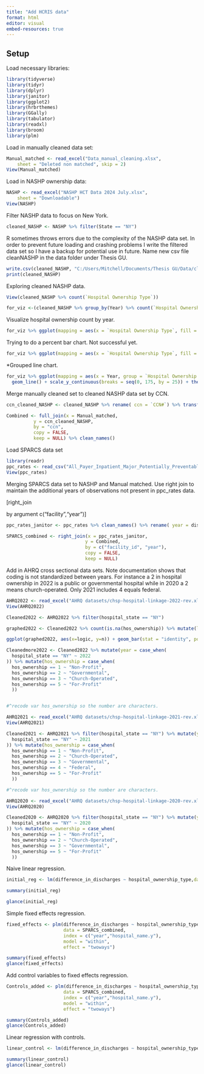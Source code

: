 ```yaml
---
title: "Add HCRIS data"
format: html
editor: visual
embed-resources: true
---
```


## Setup

Load necessary libraries:

```r
library(tidyverse)
library(tidyr)
library(dplyr)
library(janitor)
library(ggplot2)
library(hrbrthemes)
library(GGally)
library(tabulator)
library(readxl)
library(broom)
library(plm)
```

Load in manually cleaned data set:

```r
Manual_matched <- read_excel("Data_manual_cleaning.xlsx", 
    sheet = "Deleted non matched", skip = 2)
View(Manual_matched)
```

Load in NASHP ownership data:

```r
NASHP <- read_excel("NASHP HCT Data 2024 July.xlsx", 
    sheet = "Downloadable")
View(NASHP)
```

Filter NASHP data to focus on New York.

```r

cleaned_NASHP <- NASHP %>% filter(State == "NY") 
```

R sometimes throws errors due to the complexity of the NASHP data set. In order to prevent future loading and crashing problems I write the filtered data set so I have a backup for potential use in future. Name new csv file cleanNASHP in the data folder under Thesis GU.

```r
write.csv(cleaned_NASHP, "C:/Users/Mitchell/Documents/Thesis GU/Data/cleanNASHP.csv")
print(cleaned_NASHP)
```

Exploring cleaned NASHP data.

```r
View(cleaned_NASHP %>% count(`Hospital Ownership Type`))

for_viz <-(cleaned_NASHP %>% group_by(Year) %>% count(`Hospital Ownership Type`))
```

Visualize hospital ownership count by year.

```r
for_viz %>% ggplot(mapping = aes(x = `Hospital Ownership Type`, fill = Year, y = n)) + geom_bar(position = "dodge", stat = "identity") 

```

Trying to do a percent bar chart. Not successful yet.

```r
for_viz %>% ggplot(mapping = aes(x = `Hospital Ownership Type`, fill = Year, y = n)) + geom_bar(position = "fill", stat = "identity") +   scale_color_gradient2(low = "blue", high = "orange") 
```

\*Grouped line chart.

```r
for_viz %>% ggplot(mapping = aes(x = Year, group = `Hospital Ownership Type`, y = n, color = `Hospital Ownership Type`)) +
  geom_line() + scale_y_continuous(breaks = seq(0, 175, by = 25)) + theme_minimal()
```

Merge manually cleaned set to cleaned NASHP data set by CCN.

```r
ccn_cleaned_NASHP <- cleaned_NASHP %>% rename( ccn = `CCN#`) %>% transform(ccn= as.numeric(ccn))

Combined <- full_join(x = Manual_matched,
          y = ccn_cleaned_NASHP,
          by = "ccn",
          copy = FALSE,
          keep = NULL) %>% clean_names()
```

Load SPARCS data set

```r

library(readr)
ppc_rates <- read_csv("All_Payer_Inpatient_Major_Potentially_Preventable_Complication__PPC__Rates_by_Hospital__SPARCS___Beginning_2013_20241001.csv")
View(ppc_rates)
```

Merging SPARCS data set to NASHP and Manual matched. Use right join to maintain the additional years of observations not present in ppc_rates data.

\[right_join

by argument c("facility","year")\]

```r
ppc_rates_janitor <- ppc_rates %>% clean_names() %>% rename( year = discharge_year)

SPARCS_combined <- right_join(x = ppc_rates_janitor,
                             y = Combined,
                             by = c("facility_id", "year"),
                             copy = FALSE,
                             keep = NULL)
```

Add in AHRQ cross sectional data sets. Note documentation shows that coding is not standardized between years. For instance a 2 in hospital ownership in 2022 is a public or governmental hospital while in 2020 a 2 means church-operated. Only 2021 includes 4 equals federal.

```r
AHRQ2022 <- read_excel("AHRQ datasets/chsp-hospital-linkage-2022-rev.xlsx")
View(AHRQ2022)

Cleaned2022 <- AHRQ2022 %>% filter(hospital_state == "NY")

graphed2022 <- Cleaned2022 %>% count(is.na(hos_ownership)) %>% mutate(logic = `is.na(hos_ownership)`)

ggplot(graphed2022, aes(x=logic, y=n)) + geom_bar(stat = "identity", position = "dodge")

Cleanedmore2022 <- Cleaned2022 %>% mutate(year = case_when(
  hospital_state == "NY" ~ 2022
)) %>% mutate(hos_ownership = case_when(
  hos_ownership == 1 ~ "Non-Profit",
  hos_ownership == 2 ~ "Governmental",
  hos_ownership == 3 ~ "Church-Operated",
  hos_ownership == 5 ~ "For-Profit"
  ))


#^recode var hos_ownership so the number are characters. 

AHRQ2021 <- read_excel("AHRQ datasets/chsp-hospital-linkage-2021-rev.xlsx")
View(AHRQ2021)

Cleaned2021 <- AHRQ2021 %>% filter(hospital_state == "NY") %>% mutate(year = case_when(
  hospital_state == "NY" ~ 2021
)) %>% mutate(hos_ownership = case_when(
  hos_ownership == 1 ~ "Non-Profit",
  hos_ownership == 2 ~ "Church-Operated",
  hos_ownership == 3 ~ "Governmental",
  hos_ownership == 4 ~ "Federal",
  hos_ownership == 5 ~ "For-Profit"
  ))

#^recode var hos_ownership so the number are characters. 

AHRQ2020 <- read_excel("AHRQ datasets/chsp-hospital-linkage-2020-rev.xlsx")
View(AHRQ2020)

Cleaned2020 <- AHRQ2020 %>% filter(hospital_state == "NY") %>% mutate(year = case_when(
  hospital_state == "NY" ~ 2020
)) %>% mutate(hos_ownership = case_when(
  hos_ownership == 1 ~ "Non-Profit",
  hos_ownership == 2 ~ "Church-Operated",
  hos_ownership == 3 ~ "Governmental",
  hos_ownership == 5 ~ "For-Profit"
  ))
```

Naive linear regression.

```r

initial_reg <- lm(difference_in_discharges ~ hospital_ownership_type,data = SPARCS_combined)

summary(initial_reg)

glance(initial_reg)
```

Simple fixed effects regression.

```r

fixed_effects <- plm(difference_in_discharges ~ hospital_ownership_type,
                     data = SPARCS_combined,
                     index = c("year","hospital_name.y"),
                     model = "within",
                     effect = "twoways")

summary(fixed_effects)
glance(fixed_effects)
```

Add control variables to fixed effects regression.

```r
Controls_added <- plm(difference_in_discharges ~ hospital_ownership_type + bed_size+ net_patient_revenue + net_charity_care_cost,
                     data = SPARCS_combined,
                     index = c("year","hospital_name.y"),
                     model = "within",
                     effect = "twoways")

summary(Controls_added)
glance(Controls_added)
```

Linear regression with controls.

```r
linear_control <- lm(difference_in_discharges ~ hospital_ownership_type + bed_size + net_patient_revenue + net_charity_care_cost + year + hospital_name.y,data = SPARCS_combined)

summary(linear_control)
glance(linear_control)
```
